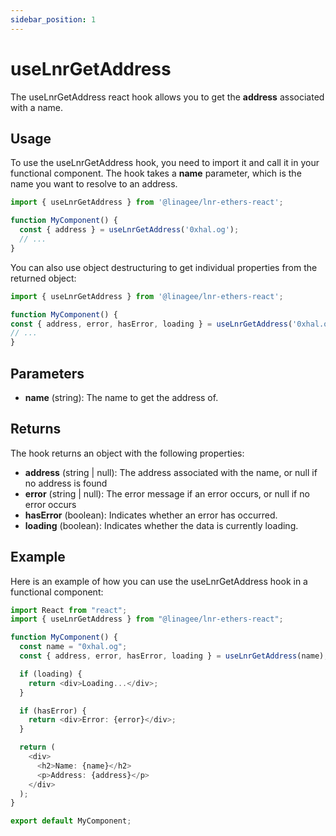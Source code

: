 ```yaml
---
sidebar_position: 1
---
```


# useLnrGetAddress

The useLnrGetAddress react hook allows you to get the **address** associated with a name.

## Usage

To use the useLnrGetAddress hook, you need to import it and call it in your functional component.
The hook takes a **name** parameter, which is the name you want to resolve to an address.

```typescript jsx title="MyComponent.tsx"
import { useLnrGetAddress } from '@linagee/lnr-ethers-react';

function MyComponent() {
  const { address } = useLnrGetAddress('0xhal.og');
  // ...
}
```

You can also use object destructuring to get individual properties from the returned object:

```typescript jsx title="MyComponent.tsx"
import { useLnrGetAddress } from '@linagee/lnr-ethers-react';

function MyComponent() {
const { address, error, hasError, loading } = useLnrGetAddress('0xhal.og');
// ...
}
```

## Parameters

- **name** (string): The name to get the address of.

## Returns

The hook returns an object with the following properties:

- **address** (string | null): The address associated with the name, or null if no address is found
- **error** (string | null): The error message if an error occurs, or null if no error occurs
- **hasError** (boolean): Indicates whether an error has occurred.
- **loading** (boolean): Indicates whether the data is currently loading.

## Example

Here is an example of how you can use the useLnrGetAddress hook in a functional component:

```typescript jsx title="MyComponent.tsx"
import React from "react";
import { useLnrGetAddress } from "@linagee/lnr-ethers-react";

function MyComponent() {
  const name = "0xhal.og";
  const { address, error, hasError, loading } = useLnrGetAddress(name);

  if (loading) {
    return <div>Loading...</div>;
  }

  if (hasError) {
    return <div>Error: {error}</div>;
  }

  return (
    <div>
      <h2>Name: {name}</h2>
      <p>Address: {address}</p>
    </div>
  );
}

export default MyComponent;
```

